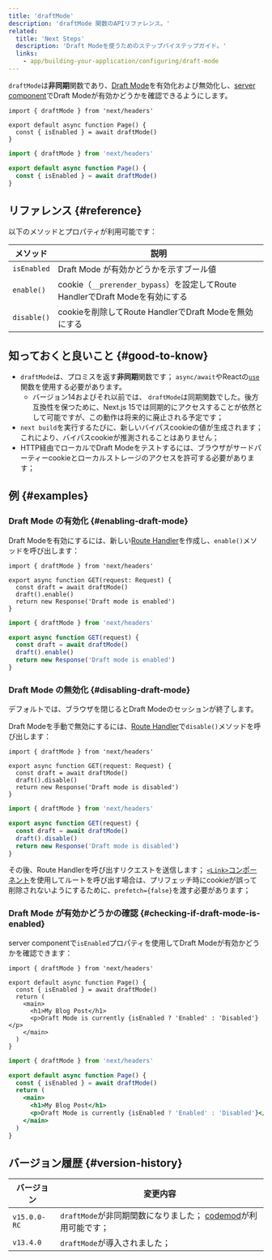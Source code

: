 ```yaml
---
title: 'draftMode'
description: 'draftMode 関数のAPIリファレンス。'
related:
  title: 'Next Steps'
  description: 'Draft Modeを使うためのステップバイステップガイド。'
  links:
    - app/building-your-application/configuring/draft-mode
---
```


`draftMode`は**非同期**関数であり、[Draft Mode](/docs/app/building-your-application/configuring/draft-mode)を有効化および無効化し、[server component](/docs/app/building-your-application/rendering/server-components)でDraft Modeが有効かどうかを確認できるようにします。

<Tabs>
<TabItem value="tsx" label="TypeScript">

```tsx title="app/page.ts" switcher
import { draftMode } from 'next/headers'

export default async function Page() {
  const { isEnabled } = await draftMode()
}
```

</TabItem>
<TabItem value="jsx" label="JavaScript">

```jsx title="app/page.js" switcher
import { draftMode } from 'next/headers'

export default async function Page() {
  const { isEnabled } = await draftMode()
}
```

</TabItem>
</Tabs>

## リファレンス {#reference}

以下のメソッドとプロパティが利用可能です：

| メソッド    | 説明                                                                          |
| ----------- | ----------------------------------------------------------------------------- |
| `isEnabled` | Draft Mode が有効かどうかを示すブール値                                       |
| `enable()`  | cookie（`__prerender_bypass`）を設定してRoute HandlerでDraft Modeを有効にする |
| `disable()` | cookieを削除してRoute HandlerでDraft Modeを無効にする                         |

## 知っておくと良いこと {#good-to-know}

- `draftMode`は、プロミスを返す**非同期**関数です； `async/await`やReactの[`use`](https://react.dev/reference/react/use)関数を使用する必要があります。
  - バージョン14およびそれ以前では、 `draftMode`は同期関数でした。後方互換性を保つために、Next.js 15では同期的にアクセスすることが依然として可能ですが、この動作は将来的に廃止される予定です；
- `next build`を実行するたびに、新しいバイパスcookieの値が生成されます； これにより、バイパスcookieが推測されることはありません；
- HTTP経由でローカルでDraft Modeをテストするには、ブラウザがサードパーティーcookieとローカルストレージのアクセスを許可する必要があります；

## 例 {#examples}

### Draft Mode の有効化 {#enabling-draft-mode}

Draft Modeを有効にするには、新しい[Route Handler](/docs/app/building-your-application/routing/route-handlers)を作成し、`enable()`メソッドを呼び出します：

<Tabs>
<TabItem value="tsx" label="TypeScript">

```tsx title="app/draft/route.ts" switcher
import { draftMode } from 'next/headers'

export async function GET(request: Request) {
  const draft = await draftMode()
  draft().enable()
  return new Response('Draft mode is enabled')
}
```

</TabItem>
<TabItem value="jsx" label="JavaScript">

```js title="app/draft/route.js" switcher
import { draftMode } from 'next/headers'

export async function GET(request) {
  const draft = await draftMode()
  draft().enable()
  return new Response('Draft mode is enabled')
}
```

</TabItem>
</Tabs>

### Draft Mode の無効化 {#disabling-draft-mode}

デフォルトでは、ブラウザを閉じるとDraft Modeのセッションが終了します。

Draft Modeを手動で無効にするには、[Route Handler](/docs/app/building-your-application/routing/route-handlers)で`disable()`メソッドを呼び出します：

<Tabs>
<TabItem value="tsx" label="TypeScript">

```tsx title="app/draft/route.ts" switcher
import { draftMode } from 'next/headers'

export async function GET(request: Request) {
  const draft = await draftMode()
  draft().disable()
  return new Response('Draft mode is disabled')
}
```

</TabItem>
<TabItem value="jsx" label="JavaScript">

```js title="app/draft/route.js" switcher
import { draftMode } from 'next/headers'

export async function GET(request) {
  const draft = await draftMode()
  draft().disable()
  return new Response('Draft mode is disabled')
}
```

</TabItem>
</Tabs>

その後、Route Handlerを呼び出すリクエストを送信します； [`<Link>`コンポーネント](/docs/app/api-reference/components/link)を使用してルートを呼び出す場合は、プリフェッチ時にcookieが誤って削除されないようにするために、`prefetch={false}`を渡す必要があります；

### Draft Mode が有効かどうかの確認 {#checking-if-draft-mode-is-enabled}

server componentで`isEnabled`プロパティを使用してDraft Modeが有効かどうかを確認できます：

<Tabs>
<TabItem value="tsx" label="TypeScript">

```tsx title="app/page.ts" switcher
import { draftMode } from 'next/headers'

export default async function Page() {
  const { isEnabled } = await draftMode()
  return (
    <main>
      <h1>My Blog Post</h1>
      <p>Draft Mode is currently {isEnabled ? 'Enabled' : 'Disabled'}</p>
    </main>
  )
}
```

</TabItem>
<TabItem value="jsx" label="JavaScript">

```jsx title="app/page.js" switcher
import { draftMode } from 'next/headers'

export default async function Page() {
  const { isEnabled } = await draftMode()
  return (
    <main>
      <h1>My Blog Post</h1>
      <p>Draft Mode is currently {isEnabled ? 'Enabled' : 'Disabled'}</p>
    </main>
  )
}
```

</TabItem>
</Tabs>

## バージョン履歴 {#version-history}

| バージョン   | 変更内容                                                                                                                    |
| ------------ | --------------------------------------------------------------------------------------------------------------------------- |
| `v15.0.0-RC` | `draftMode`が非同期関数になりました； [codemod](/docs/app/building-your-application/upgrading/codemods#150)が利用可能です； |
| `v13.4.0`    | `draftMode`が導入されました；                                                                                               |
